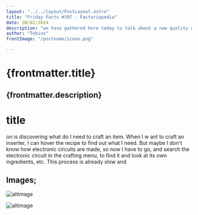 ```yaml
---
layout: "../../layout/PostLayout.astro"
title: "Friday Facts #397 - Factoriopedia"
date: 30/02/2024
description: "we have gathered here today to talk about a new quality of life feature coming with 2.0."
author: "Tobias"
frontImage: "/postname/icono.png"

---
```

# {frontmatter.title}

{frontmatter.description}
---

# title
on is discovering what do I need to craft an item. When I w
ant to craft an inserter, I can hover the recipe to find out what I need. But maybe
 I don't know how electronic circuits are made, so now I have to go, and search the electronic circuit in the crafting menu, to find it and look at its own ingredients, etc.
This process is already slow and

## Images;

![altimage](/postname/Color.png)

![altimage](/postname/Mimomentomasesquizo.png)